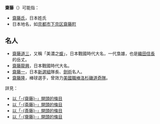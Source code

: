 {{otheruses|subject=齋藤（{{Lang|ja|斎藤、齋藤、齎藤}}）|other=齊藤（{{Lang|ja|斉藤、齊藤}}）|齊藤}}

'''齋藤'''（{{jpn|j=斎藤|hg=さいとう|rm=Saitō|kyu=齋藤}}）可能指：

* [[齋藤氏|齋藤氏]]，日本姓氏
* 日本地名，如[[京都市|京都市]][[下京区|下京区]][[齋藤町|齋藤町]]

==名人==
*[[齋藤道三|齋藤道三]]，又稱「美濃之[[蝮|蝮]]」，日本戰國時代大名，一代梟雄，也是[[織田信長|織田信長]]的岳丈。
*[[齋藤龍興|齋藤龍興]]，日本戰國時代大名。
*[[齋藤一|齋藤一]]，日本[[新選組|新選組]]隊長、[[劍術|劍術]]名人。
*[[齋藤隆|齋藤隆]]，棒球選手，曾效力[[美國職棒|美國職棒]][[洛杉磯道奇隊|洛杉磯道奇隊]]。
;詳見：
* [[Special:Prefixindex/齋藤|以「-{齋藤}-」開頭的條目]]
* [[Special:Prefixindex/斋藤|以「-{斋藤}-」開頭的條目]]
* [[Special:Prefixindex/斎藤|以「-{斎藤}-」開頭的條目]]
* [[Special:Prefixindex/齎藤|以「-{齎藤}-」開頭的條目]]

{{Disambig|S|cat=二字消歧义}}